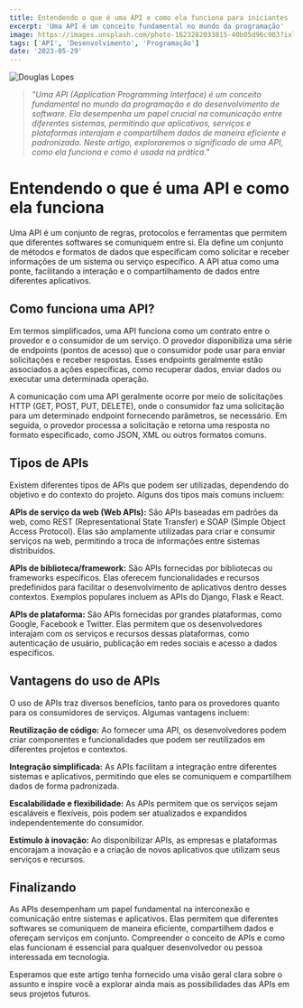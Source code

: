 ```yaml
---
title: Entendendo o que é uma API e como ela funciona para iniciantes
excerpt: 'Uma API é um conceito fundamental no mundo da programação'
image: https://images.unsplash.com/photo-1623282033815-40b05d96c903?ixlib=rb-4.0.3&ixid=M3wxMjA3fDB8MHxwaG90by1wYWdlfHx8fGVufDB8fHx8fA%3D%3D&auto=format&fit=crop&w=1170&q=80
tags: ['API', 'Desenvolvimento', 'Programação']
date: '2023-05-29'
---
```


![](https://images.unsplash.com/photo-1623282033815-40b05d96c903?ixlib=rb-4.0.3&ixid=M3wxMjA3fDB8MHxwaG90by1wYWdlfHx8fGVufDB8fHx8fA%3D%3D&auto=format&fit=crop&w=1170&q=80 "Douglas Lopes")

> _"Uma API (Application Programming Interface) é um conceito fundamental no mundo da programação e do desenvolvimento de software. Ela desempenha um papel crucial na comunicação entre diferentes sistemas, permitindo que aplicativos, serviços e plataformas interajam e compartilhem dados de maneira eficiente e padronizada. Neste artigo, exploraremos o significado de uma API, como ela funciona e como é usada na prática."_

# Entendendo o que é uma API e como ela funciona

Uma API é um conjunto de regras, protocolos e ferramentas que permitem que diferentes softwares se comuniquem entre si. Ela define um conjunto de métodos e formatos de dados que especificam como solicitar e receber informações de um sistema ou serviço específico. A API atua como uma ponte, facilitando a interação e o compartilhamento de dados entre diferentes aplicativos.

<!--truncate-->

## Como funciona uma API?

Em termos simplificados, uma API funciona como um contrato entre o provedor e o consumidor de um serviço. O provedor disponibiliza uma série de endpoints (pontos de acesso) que o consumidor pode usar para enviar solicitações e receber respostas. Esses endpoints geralmente estão associados a ações específicas, como recuperar dados, enviar dados ou executar uma determinada operação.

A comunicação com uma API geralmente ocorre por meio de solicitações HTTP (GET, POST, PUT, DELETE), onde o consumidor faz uma solicitação para um determinado endpoint fornecendo parâmetros, se necessário. Em seguida, o provedor processa a solicitação e retorna uma resposta no formato especificado, como JSON, XML ou outros formatos comuns.

## Tipos de APIs

Existem diferentes tipos de APIs que podem ser utilizadas, dependendo do objetivo e do contexto do projeto. Alguns dos tipos mais comuns incluem:

**APIs de serviço da web (Web APIs):** São APIs baseadas em padrões da web, como REST (Representational State Transfer) e SOAP (Simple Object Access Protocol). Elas são amplamente utilizadas para criar e consumir serviços na web, permitindo a troca de informações entre sistemas distribuídos.

**APIs de biblioteca/framework:** São APIs fornecidas por bibliotecas ou frameworks específicos. Elas oferecem funcionalidades e recursos predefinidos para facilitar o desenvolvimento de aplicativos dentro desses contextos. Exemplos populares incluem as APIs do Django, Flask e React.

**APIs de plataforma:** São APIs fornecidas por grandes plataformas, como Google, Facebook e Twitter. Elas permitem que os desenvolvedores interajam com os serviços e recursos dessas plataformas, como autenticação de usuário, publicação em redes sociais e acesso a dados específicos.

## Vantagens do uso de APIs
O uso de APIs traz diversos benefícios, tanto para os provedores quanto para os consumidores de serviços. Algumas vantagens incluem:

**Reutilização de código:** Ao fornecer uma API, os desenvolvedores podem criar componentes e funcionalidades que podem ser reutilizados em diferentes projetos e contextos.

**Integração simplificada:** As APIs facilitam a integração entre diferentes sistemas e aplicativos, permitindo que eles se comuniquem e compartilhem dados de forma padronizada.

**Escalabilidade e flexibilidade:** As APIs permitem que os serviços sejam escaláveis e flexíveis, pois podem ser atualizados e expandidos independentemente do consumidor.

**Estímulo à inovação:** Ao disponibilizar APIs, as empresas e plataformas encorajam a inovação e a criação de novos aplicativos que utilizam seus serviços e recursos.

## Finalizando
As APIs desempenham um papel fundamental na interconexão e comunicação entre sistemas e aplicativos. Elas permitem que diferentes softwares se comuniquem de maneira eficiente, compartilhem dados e ofereçam serviços em conjunto. Compreender o conceito de APIs e como elas funcionam é essencial para qualquer desenvolvedor ou pessoa interessada em tecnologia. 

Esperamos que este artigo tenha fornecido uma visão geral clara sobre o assunto e inspire você a explorar ainda mais as possibilidades das APIs em seus projetos futuros.